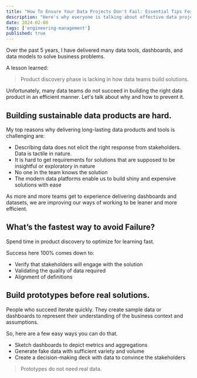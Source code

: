 ```yaml
---
title: "How To Ensure Your Data Projects Don't Fail: Essential Tips For Data PMs"
description: "Here's why everyone is talking about effective data project management..."
date: 2024-02-08
tags: ['engineering-management']
published: true
---
```


Over the past 5 years, I have delivered many data tools, dashboards, and data models to solve business problems.

A lesson learned:

> Product discovery phase is lacking in how data teams build solutions.

Unfortunately, many data teams do not succeed in building the right data product in an efficient manner. Let's talk about why and how to prevent it.

## Building sustainable data products are hard.

My top reasons why delivering long-lasting data products and tools is challenging are:

- Describing data does not elicit the right response from stakeholders. Data is tactile in nature.
- It is hard to get requirements for solutions that are supposed to be insightful or exploratory in nature
- No one in the team knows the solution
- The modern data platforms enable us to build shiny and expensive solutions with ease

As more and more teams get to experience delivering dashboards and datasets, we are improving our ways of working to be leaner and more efficient.

## What’s the fastest way to avoid Failure?

Spend time in product discovery to optimize for learning fast.

Success here 100% comes down to:

- Verify that stakeholders will engage with the solution
- Validating the quality of data required    
- Alignment of definitions

## Build prototypes before real solutions.

People who succeed iterate quickly. They create sample data or dashboards to represent their understanding of the business context and assumptions.

So, here are a few easy ways you can do that.

- Sketch dashboards to depict metrics and aggregations
- Generate fake data with sufficient variety and volume
- Create a decision-making deck with data to convince the stakeholders

> Prototypes do not need real data.